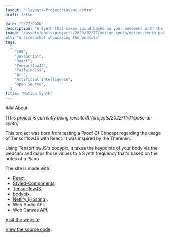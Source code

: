```yaml
---
layout: "~layouts/ProjectsLayout.astro"
draft: false

date: "2/27/2020"
description: "A Synth that makes sound based on your movement with the help of TensorflowJS."
image: "/assets/posts/projects/2020/02/27/motion-synth/motion-synth.png"
alt: "A screenshot showcasing the website"
tags:
  [
    "CSS",
    "JavaScript",
    "React",
    "TensorflowJS",
    "TailwindCSS",
    "Art",
    "Artificial Intelligence",
    "Open Source",
  ]
title: "Motion Synth"
---
```




<div id="content">
### About

_(This project is currently being revisited)[/projects/2022/11/01/pose-ai-synth]_

This project was born from testing a Proof Of Concept regarding the usage of TensorflowJS with React. It was inspired by the Theremin.

Using TensorflowJS's bodypix, it takes the keypoints of your body via the webcam and maps those values to a Synth frequency that's based on the notes of a Piano.

The site is made with:

- [React](https://reactjs.org).
- [Styled-Components](https://styled-components.com/).
- [TensorflowJS](https://www.tensorflow.org/js/).
- [bodypix](https://github.com/tensorflow/tfjs-models/tree/master/body-segmentation).
- [Netlify (Hosting)](https://netlify.com/).
- Web Audio API.
- Web Canvas API.

[Visit the website](https://motion-synth.netlify.app/).

[View the source code](https://github.com/royeden/tensorflow-body-motion-synth).

</div>
